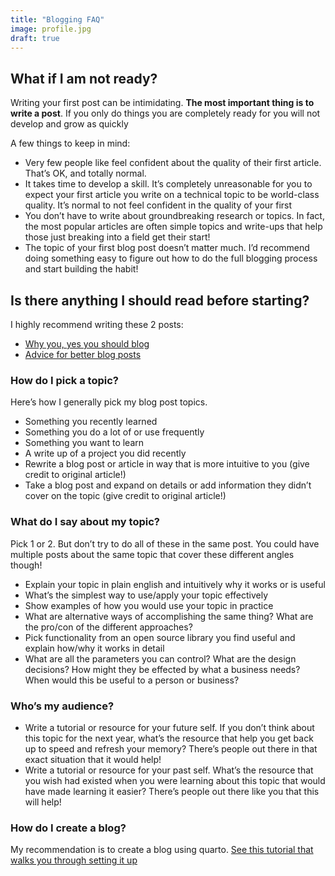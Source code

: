 ```yaml
---
title: "Blogging FAQ"
image: profile.jpg
draft: true
---
```


:::{.callout-tip}
## What if I am not ready?

Writing your first post can be intimidating.  **The most important thing is to write a post**.  If you only do things you are completely ready for you will not develop and grow as quickly

A few things to keep in mind:

+ Very few people like feel confident about the quality of their first article.  That's OK, and totally normal.  
+ It takes time to develop a skill.  It's completely unreasonable for you to expect your first article you write on a technical topic to be world-class quality.  It's normal to not feel confident in the quality of your first
+ You don't have to write about groundbreaking research or topics.  In fact, the most popular articles are often simple topics and write-ups that help those just breaking into a field get their start!
+ The topic of your first blog post doesn't matter much.  I'd recommend doing something easy to figure out how to do the full blogging process and start building the habit!
:::


:::{.callout-tip}
## Is there anything I should read before starting?

I highly recommend writing these 2 posts:

+ [Why you, yes you should blog](https://medium.com/@racheltho/why-you-yes-you-should-blog-7d2544ac1045)
+ [Advice for better blog posts](https://www.fast.ai/posts/2019-05-13-blogging-advice.html)
:::

:::{.callout-tip}

### How do I pick a topic?

Here's how I generally pick my blog post topics.

+ Something you recently learned
+ Something you do a lot of or use frequently
+ Something you want to learn
+ A write up of a project you did recently
+ Rewrite a blog post or article in way that is more intuitive to you (give credit to original article!)
+ Take a blog post and expand on details or add information they didn't cover on the topic (give credit to original article!)
:::

:::{.callout-tip}
### What do I say about my topic?

Pick 1 or 2.  But don't try to do all of these in the same post.  You could have multiple posts about the same topic that cover these different angles though!

+ Explain your topic in plain english and intuitively why it works or is useful
+ What's the simplest way to use/apply your topic effectively
+ Show examples of how you would use your topic in practice
+ What are alternative ways of accomplishing the same thing?  What are the pro/con of the different approaches?
+ Pick functionality from an open source library you find useful and explain how/why it works in detail
+ What are all the parameters you can control?  What are the design decisions?  How might they be effected by what a business needs?  When would this be useful to a person or business?
:::


:::{.callout-tip}
### Who's my audience?

+ Write a tutorial or resource for your future self.  If you don't think about this topic for the next year, what's the resource that help you get back up to speed and refresh your memory?  There's people out there in that exact situation that it would help!
+ Write a tutorial or resource for your past self.  What's the resource that you wish had existed when you were learning about this topic that would have made learning it easier?  There's people out there like you that this will help!
:::

:::{.callout-tip{

### How do I create a blog?

My recommendation is to create a blog using quarto.  [See this tutorial that walks you through setting it up]( https://quarto.org/docs/websites/website-blog.html)

::::
